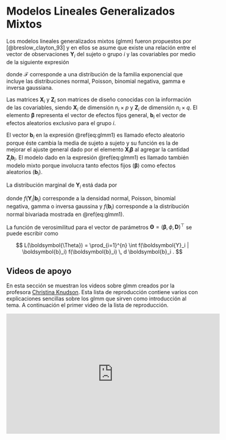 # Modelos Lineales Generalizados Mixtos {#glmm}
Los modelos lineales generalizados mixtos (glmm) fueron propuestos por [@breslow_clayton_93] y en ellos se asume que existe una relación entre el vector de observaciones $\boldsymbol{Y}_i$ del sujeto o grupo $i$ y las covariables por medio de la siguiente expresión 

\begin{equation}
\begin{aligned}
\boldsymbol{Y}_i \mid \boldsymbol{b}_i &\sim \mathcal{F}(\boldsymbol{X}_i \boldsymbol{\beta} + \boldsymbol{Z}_i \boldsymbol{b}_i, \phi), \\
\boldsymbol{b}_i &\sim \mathcal{N}(\boldsymbol{0}, \boldsymbol{D}),
\end{aligned}
(\#eq:glmm1)
\end{equation}

donde $\mathcal{F}$ corresponde a una distribución de la familia exponencial que incluye las distribuciones normal, Poisson, binomial negativa, gamma e inversa gaussiana.

Las matrices $\boldsymbol{X}_i$ y $\boldsymbol{Z}_i$ son matrices de diseño conocidas con la información de las covariables, siendo $\boldsymbol{X}_i$ de dimensión $n_i \times p$ y $\boldsymbol{Z}_i$ de dimensión $n_i \times q$. El elemento $\boldsymbol{\beta}$ representa el vector de efectos fijos general, $\boldsymbol{b}_i$ el vector de efectos aleatorios exclusivo para el grupo $i$.

El vector $\boldsymbol{b}_i$ en la expresión \@ref(eq:glmm1) es llamado efecto aleatorio porque éste cambia la media de sujeto a sujeto y su función es la de mejorar el ajuste general dado por el elemento $\boldsymbol{X}_i \boldsymbol{\beta}$ al agregar la cantidad $\boldsymbol{Z}_i \boldsymbol{b}_i$. El modelo dado en la expresión \@ref(eq:glmm1) es llamado también modelo mixto porque involucra tanto efectos fijos ($\boldsymbol{\beta}$) como efectos aleatorios ($\boldsymbol{b}_i$).

La distribución marginal de $\boldsymbol{Y}_i$ está dada por

\begin{equation}
f_i(\boldsymbol{Y}_i) = \int f(\boldsymbol{Y}_i | \boldsymbol{b}_i) f(\boldsymbol{b}_i) \, d \boldsymbol{b}_i
\end{equation}

donde $f(\boldsymbol{Y}_i | \boldsymbol{b}_i)$ corresponde a la densidad normal, Poisson, binomial negativa, gamma o inversa gaussina y $f(\boldsymbol{b}_i)$ corresponde a la distribución normal bivariada mostrada en \@ref(eq:glmm1).

La función de verosimilitud para el vector de parámetros $\boldsymbol{\Theta}=(\boldsymbol{\beta}, \phi, \boldsymbol{D})^\top$ se puede escribir como

$$
L(\boldsymbol{\Theta}) = \prod_{i=1}^{n} \int f(\boldsymbol{Y}_i | \boldsymbol{b}_i) f(\boldsymbol{b}_i) \, d \boldsymbol{b}_i .
$$

## Videos de apoyo

En esta sección se muestran los videos sobre glmm creados por la profesora [Christina Knudson](https://cknudson.com/). Esta lista de reproducción contiene varios con explicaciones sencillas sobre los glmm que sirven como introducción al tema. A continuación el primer video de la lista de reproducción.

<iframe width="560" height="315" src="https://www.youtube.com/embed/98mYx2Pa74k" title="YouTube video player" frameborder="0" allow="accelerometer; autoplay; clipboard-write; encrypted-media; gyroscope; picture-in-picture" allowfullscreen></iframe>

